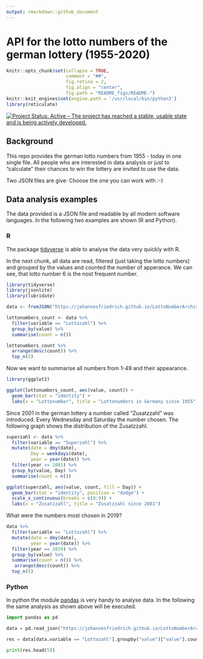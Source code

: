 ```yaml
---
output: rmarkdown::github_document
---
```


<!-- README.md is generated from README.Rmd. Please edit that file -->

# API for the lotto numbers of the german lottery (1955-2020)

```r
knitr::opts_chunk$set(collapse = TRUE,
                      comment = "##",
                      fig.retina = 2,
                      fig.align = "center",
                      fig.path = "README_figs/README-")
knitr::knit_engines$set(engine.path = '/usr/local/bin/python3')
library(reticulate)
```

[![Project Status: Active – The project has reached a stable, usable state and is being actively developed.](http://www.repostatus.org/badges/latest/active.svg)](http://www.repostatus.org/#active)

## Background

This repo provides the german lotto numbers from 1955 - today in one single file. All people who are interested in data analysis or just to "calculate" their chances to win the lottery are invited to use the data.

Two JSON files are give: Choose the one you can work with :-)

## Data analysis examples

The data provided is a JSON file and readable by all modern software languages. In the following two examples are shown (R and Python).

### R

The package [tidyverse](https://www.tidyverse.org) is able to analyse the data very quickly with R.

In the next chunk, all data are read, filtered (just taking the lotto numbers) and grouped by the values and counted the number of apperance. We can see, that lotto number 6 is the nost frequent number.

```r
library(tidyverse)
library(jsonlite)
library(lubridate)

data <- fromJSON("https://johannesfriedrich.github.io/LottoNumberArchive/Lottonumbers_tidy_complete.json")

lottonumbers_count <- data %>% 
  filter(variable == "Lottozahl") %>% 
  group_by(value) %>% 
  summarise(count = n())
```

```r
lottonumbers_count %>% 
  arrange(desc(count)) %>% 
  top_n(5)
```


Now we want to summarise all numbers from 1-49 and their appearance.

```r
library(ggplot2)

ggplot(lottonumbers_count, aes(value, count)) +
  geom_bar(stat = "identity") +
  labs(x = "Lottonumber", title = "Lottonumbers in Germany since 1955")
```


Since 2001 in the german lottery a number called "Zusatzzahl" was introduced. Every Wednesday and Saturday the number chosen. The following graph shows the distribution of the Zusatzzahl.

```r
superzahl <- data %>% 
  filter(variable == "Superzahl") %>% 
  mutate(date = dmy(date),
         Day = weekdays(date),
         year = year(date)) %>% 
  filter(year >= 2001) %>% 
  group_by(value, Day) %>% 
  summarise(count = n())
```

```r

ggplot(superzahl, aes(value, count, fill = Day)) +
  geom_bar(stat = "identity", position = "dodge") +
  scale_x_continuous(breaks = c(0:9)) +
  labs(x = "Zusatzzahl", title = "Zusatzzahl since 2001")
```

What were the numbers most chosen in 2019?

```r
data %>% 
  filter(variable == "Lottozahl") %>% 
  mutate(date = dmy(date),
         year = year(date)) %>% 
  filter(year == 2019) %>% 
  group_by(value) %>% 
  summarise(count = n()) %>% 
   arrange(desc(count)) %>% 
  top_n(5)
```


### Python

In python the module [pandas](http://pandas.pydata.org) is very handy to analyse data. In the following the same analysis as shown above will be executed.

```python
import pandas as pd

data = pd.read_json("https://johannesfriedrich.github.io/LottoNumberArchive/Lottonumbers_tidy_complete.json")

res = data[data.variable == "Lottozahl"].groupby("value")["value"].count().sort_values(ascending = False)

print(res.head(5))

```

